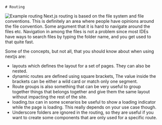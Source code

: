 

<TwoColumns>
  <Column className="flex flex-col justify-center items-center gap-4">
  
    # Routing

  </Column>

  <Column className="flex flex-row justify-center items-center max-h-screen">
    <Image src={routing} alt="Example routing" className="py-12 object-contain max-h-screen"/>
  </Column>
</TwoColumns>

<Notes>
  Next.js routing is based on the file system and file conventions. This is definitely an area where people have opinions around the file convention. Some argument that it is hard to navigate around the files etc. Navigation in among the files is not a problem since most IDEs have ways to search files by typing the folder name, and you get used to that quite fast.

  Some of the concepts, but not all, that you should know about when using nextjs are:
  * layouts which defines the layout for a set of pages. They can also be nested.
  * dynamic routes are defined using square brackets, The value inside the brackets can be either a wild card or match only one segment.
  * Route groups is also something that can be very useful to group together things that belongs together and give them the same layout without impacting the rest of the site.
  * loading.tsx can in some scenarios be useful to show a loading indicator while the page is loading. This really depends on your use case though.
  * Underscore folders are ignored in the routing, so they are useful if you want to create some components that are only used for a specific route.
</Notes>
